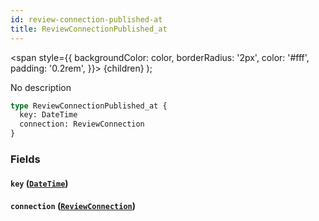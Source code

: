 ```yaml
---
id: review-connection-published-at
title: ReviewConnectionPublished_at
---
```


<span
style={{
      backgroundColor: color,
      borderRadius: '2px',
      color: '#fff',
      padding: '0.2rem',
    }}>
{children}
</span>
);

No description

```graphql
type ReviewConnectionPublished_at {
  key: DateTime
  connection: ReviewConnection
}
```

### Fields

#### `key` ([`DateTime`](/v1/scalars/date-time))

#### `connection` ([`ReviewConnection`](/v1/objects/review-connection))
